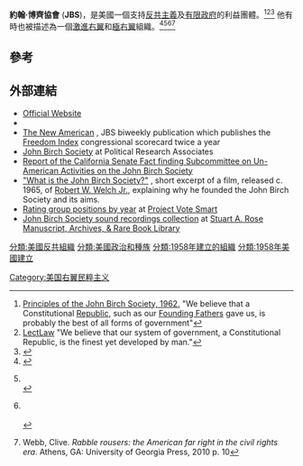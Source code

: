 {{Infobox organization
| image          = File:John Birch Society logo.svg
| image_size     = 87px
| motto          =
| formation      = {{start date and age|1958|12|9}}
| extinction     =
| type           = Political [[advocacy_group|advocacy group]]
| status         = Active
| purpose        = {{plainlist|
* [[反共主義|反共主義]]
* [[Paleoconservatism|Paleoconservatism]]
* [[極右翼|極右翼]]
}}
| headquarters   = [[Grand_Chute,_Wisconsin|Grand Chute, Wisconsin]]<ref>JBS Newspaper Nov 2014</ref>
| language       =
| leader_title   = [[Chief_Executive_Officer|CEO]]
| leader_name    = Arthur Thompson
| main_organ     =
| budget         =
| remarks        =
| name           = John Birch Society
| founder        = [[Robert_W._Welch_Jr.|Robert W. Welch Jr.]]
| founding_location = [[Indianapolis,_Indiana|Indianapolis, Indiana]]
| location       =
| membership     =
| num_staff      =
| num_volunteers =
| website        = {{URL|jbs.org}}
}}
'''約翰·博齊協會''' ('''JBS''')，是美國一個支持[[反共主義|反共主義]]及[[有限政府|有限政府]]的利益團體。<ref>[https://books.google.com/books?id=MVU6DS6Re8gC&pg=PA576 Principles of the John Birch Society, 1962.] {{Wayback|url=https://books.google.com/books?id=MVU6DS6Re8gC&pg=PA576 |date=20200807054857 }} "We believe that a Constitutional [[Republic|Republic]], such as our [[Founding_Fathers|Founding Fathers]] gave us, is probably the best of all forms of government"</ref><ref>[http://www.lectlaw.com/files/cur49.htm LectLaw] {{Wayback|url=http://www.lectlaw.com/files/cur49.htm |date=20180617094430 }} "We believe that our system of government, a Constitutional Republic, is the finest yet developed by man."</ref><ref>{{cite web |url= http://www.jbs.org/about |title= The JBS Mission |accessdate= 2010-02-18 |publisher= The John Birch Society |url-status= dead |archiveurl= https://web.archive.org/web/20100223214212/http://www.jbs.org/about |archivedate= 2010-02-23 }}</ref> 他有時也被描述為一個[[激進右翼|激進右翼]]和[[極右翼|極右翼]]組織。<ref name=gomorrah>{{cite book | last = Blumenthal | first = Max | title = Republican Gomorrah : inside the movement that shattered the party | publisher = Nation Books | location = New York, NY | year = 2010 | page = 332 | quote = Skousen's vocal support for the Far-right John Birch Society's claim that communists controlled President Dwight Eisenhower cost him the support of the corporate backers who had paid for his Red-bashing lecture tours. | isbn = 978-1568584171 }}</ref><ref>{{Citation |first=Roger |last=Eatwell |title=Introduction: The new extreme right challenge |work=Western Democracies and The New Extreme Right challenge |publisher=Routledge |year=2004 |page=7 |url=https://books.google.com/books?id=8Z5wEpDK9d0C&pg=PA7 |isbn=9781134201570 |accessdate=2020-07-08 |archive-date=2017-03-23 |archive-url=https://web.archive.org/web/20170323175447/https://books.google.com/books?id=8Z5wEpDK9d0C&pg=PA7 |dead-url=no }}<br />{{Citation |first=Mark |last=Potok |title=The American radical right: The 1990s and beyond |work=Western Democracies and The New Extreme Right challenge |publisher=Routledge |year=2004 |page=43 |url=https://books.google.com/books?id=8Z5wEpDK9d0C&pg=PA7 |isbn=9781134201570 |accessdate=2020-07-08 |archive-date=2017-03-23 |archive-url=https://web.archive.org/web/20170323175447/https://books.google.com/books?id=8Z5wEpDK9d0C&pg=PA7 |dead-url=no }}</ref><ref name="Bernstein Jordan Brinkley">{{Cite news|title=The JFK assassination and a '60s leftist prism Letter from America |first=Richard |last=Bernstein |work=International Herald Tribune |location=Paris |date=2007-05-21 |page=2}}<br />{{Cite news|title= Voters Admired N.C. Senator's Independent Streak, Southern Charm |first=Ida Kay |last=Jordan |work=The Virginian-Pilot |location=Norfolk, Va. |date=2001-08-26|page=J.1}} <br />{{Cite news|title= The Right Choice for the C.I.A. |first=Douglas |last=Brinkley |work= [[The_New_York_Times|The New York Times]] |date=1997-02-10 |page=A.15 }}</ref><ref>Webb, Clive. ''Rabble rousers: the American far right in the civil rights era''. Athens, GA: University of Georgia Press, 2010 {{ISBN|0820327646}} p. 10</ref>

==參考==
{{Reflist|30em}}


==外部連結==
* [http://www.jbs.org Official Website] {{Wayback|url=http://www.jbs.org/ |date=20110225101454 }}
* {{worldcat|id=lccn-n50082514}}
* [http://www.thenewamerican.com The New American] {{Wayback|url=http://www.thenewamerican.com/ |date=20200708220605 }}, JBS biweekly publication which publishes the [http://www.thenewamerican.com/freedomindex/ Freedom Index] {{Wayback|url=http://www.thenewamerican.com/freedomindex/ |date=20170827164100 }} congressional scorecard twice a year
* [http://www.publiceye.org/tooclose/jbs.html John Birch Society] {{Wayback|url=http://www.publiceye.org/tooclose/jbs.html |date=20190901111303 }} at Political Research Associates
* [https://archive.org/details/reportofsenatefa1963cali/page/n3 Report of the California Senate Fact finding Subcommittee on Un-American Activities on the John Birch Society]
* [https://www.youtube.com/watch?v=dg6ixwmcMcc "What is the John Birch Society?"] {{Wayback|url=https://www.youtube.com/watch?v=dg6ixwmcMcc |date=20200721132646 }}, short excerpt of a film, released c. 1965, of [[Robert_W._Welch_Jr.|Robert W. Welch Jr.]], explaining why he founded the John Birch Society and its aims.
* [http://votesmart.org/interest-group/1627/the-john-birch-society Rating group positions by year] {{Wayback|url=http://votesmart.org/interest-group/1627/the-john-birch-society |date=20170305092901 }} at [[Project_Vote_Smart|Project Vote Smart]]
*[http://pid.emory.edu/ark:/25593/f206d John Birch Society sound recordings collection] at [https://rose.library.emory.edu/ Stuart A. Rose Manuscript, Archives, & Rare Book Library] {{Wayback|url=https://rose.library.emory.edu/ |date=20200713172530 }} 

{{Portal bar|美國}}
{{Authority control}}

[[分類:美國反共組織|分類:美國反共組織]]
[[分類:美國政治和種族|分類:美國政治和種族]]
[[分類:1958年建立的組織|分類:1958年建立的組織]]
[[分類:1958年美國建立|分類:1958年美國建立]]
[[Category:美国右翼民粹主义|Category:美国右翼民粹主义]]